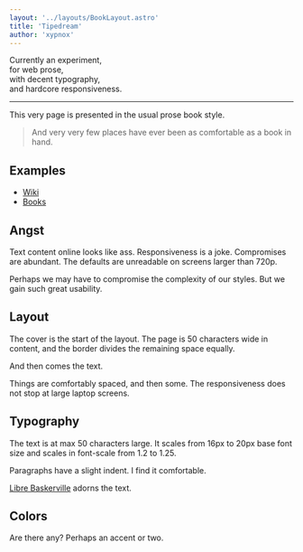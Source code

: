 ```yaml
---
layout: '../layouts/BookLayout.astro'
title: 'Tipedream'
author: 'xypnox'
---
```

<div class="book">

Currently an experiment,  
for web prose,  
with decent typography,  
and hardcore responsiveness.

---

This very page is presented in the usual prose book style. 

> And very very few places have ever been as comfortable as a book in hand.

## Examples


- [Wiki](/wiki/)
- [Books](/books/)
  <Booklist />


## Angst

Text content online looks like ass. Responsiveness is a joke. Compromises are abundant. The defaults are unreadable on screens larger than 720p.

Perhaps we may have to compromise the complexity of our styles. But we gain such great usability.

## Layout

The cover is the start of the layout. The page is 50 characters wide in content, and the border divides the remaining space equally.

And then comes the text.

Things are comfortably spaced, and then some. The responsiveness does not stop at large laptop screens.

## Typography

The text is at max 50 characters large. It scales from 16px to 20px base font size and scales in font-scale from 1.2 to 1.25.

Paragraphs have a slight indent. I find it comfortable.

[Libre Baskerville](https://github.com/impallari/Libre-Baskerville) adorns the text. 

## Colors

Are there any? Perhaps an accent or two.


</div>
